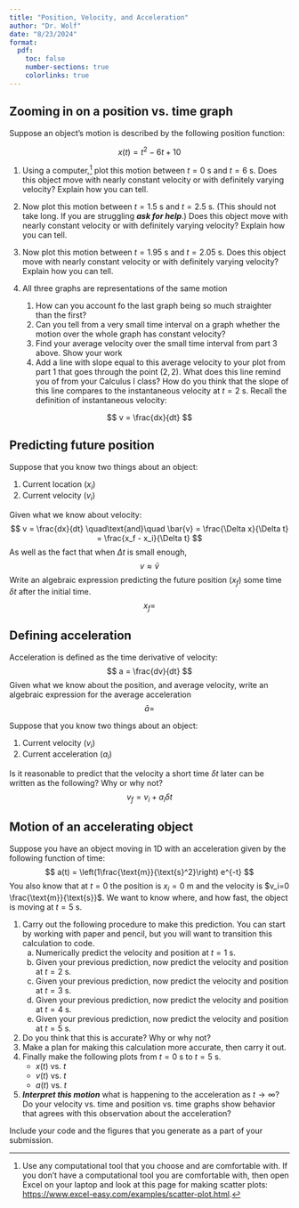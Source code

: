 ```yaml
---
title: "Position, Velocity, and Acceleration"
author: "Dr. Wolf"
date: "8/23/2024"
format:
  pdf:
    toc: false
    number-sections: true
    colorlinks: true
---
```


## Zooming in on a position vs. time graph
Suppose an object's motion is described by the following position function:

$$
x(t) = t^2 - 6t + 10
$$

1. Using a computer,[^1] plot this motion between $t=0$ s and $t=6$ s. Does this object move with nearly constant velocity or with definitely varying velocity? Explain how you can tell. 

[^1]: Use any computational tool that you choose and are comfortable with. If you don't have a computational tool you are comfortable with, then open Excel on your laptop and look at this page for making scatter plots: [https://www.excel-easy.com/examples/scatter-plot.html](https://www.excel-easy.com/examples/scatter-plot.html). 

2. Now plot this motion between $t=1.5$ s and $t=2.5$ s. (This should not take long. If you are struggling ***ask for help***.) Does this object move with nearly constant velocity or with definitely varying velocity? Explain how you can tell. 

3. Now plot this motion between $t=1.95$ s and $t=2.05$ s. Does this object move with nearly constant velocity or with definitely varying velocity? Explain how you can tell. 

4. All three graphs are representations of the same motion
    1. How can you account fo the last graph being so much straighter than the first?
    2. Can you tell from a very small time interval on a graph whether the motion over the whole graph has constant velocity?
    3. Find your average velocity over the small time interval from part 3 above. Show your work
    4. Add a line with slope equal to this average velocity to your plot from part 1 that goes through the point $(2,2)$. What does this line remind you of from your Calculus I class?  How do you think that the slope of this line compares to the instantaneous velocity at $t=2$ s. Recall the definition of instantaneous velocity:
  
$$
v = \frac{dx}{dt}
$$
    
## Predicting future position
Suppose that you know two things about an object:

1. Current location $(x_i)$
2. Current velocity $(v_i)$

Given what we know about velocity:
$$
v = \frac{dx}{dt} \quad\text{and}\quad \bar{v} = \frac{\Delta x}{\Delta t} = \frac{x_f - x_i}{\Delta t}
$$
As well as the fact that when $\Delta t$ is small enough,
$$
v \approx \bar{v}
$$
Write an algebraic expression predicting the future position $(x_f)$ some time $\delta t$ after the initial time.
$$
x_f = 
$$

## Defining acceleration
Acceleration is defined as the time derivative of velocity:
$$
a = \frac{dv}{dt}
$$
Given what we know about the position, and average velocity, write an algebraic expression for the average acceleration
$$
\bar{a} = 
$$

Suppose that you know two things about an object:

1. Current velocity $(v_i)$
2. Current acceleration $(a_i)$

Is it reasonable to predict that the velocity a short time $\delta t$ later can be written as the following? Why or why not?
$$
v_f = v_i + a_i \delta t
$$

## Motion of an accelerating object
Suppose you have an object moving in 1D with an acceleration given by the following function of time:
$$
a(t) = \left(1\frac{\text{m}}{\text{s}^2}\right) e^{-t}
$$
You also know that at $t=0$ the position is $x_i=0$ m and the velocity is $v_i=0 \frac{\text{m}}{\text{s}}$. We want to know where, and how fast, the object is moving at $t=5$ s.

1. Carry out the following procedure to make this prediction. You can start by working with paper and pencil, but you will want to transition this calculation to code.
    a. Numerically predict the velocity and position at $t=1$ s.
    b. Given your previous prediction, now predict the velocity and position at $t=2$ s.
    c. Given your previous prediction, now predict the velocity and position at $t=3$ s.
    d. Given your previous prediction, now predict the velocity and position at $t=4$ s.
    e. Given your previous prediction, now predict the velocity and position at $t=5$ s.
2. Do you think that this is accurate? Why or why not?
3. Make a plan for making this calculation more accurate, then carry it out.
4. Finally make the following plots from $t=0$ s to $t=5$ s.
    - $x(t)$ vs. $t$
    - $v(t)$ vs. $t$
    - $a(t)$ vs. $t$
5. ***Interpret this motion*** what is happening to the acceleration as $t\rightarrow\infty$? Do your velocity vs. time and position vs. time graphs show behavior that agrees with this observation about the acceleration?
    
Include your code and the figures that you generate as a part of your submission.
    
    